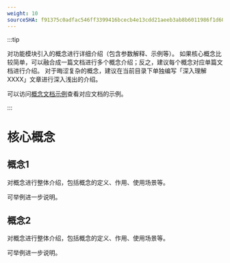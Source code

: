 ```yaml
---
weight: 10
sourceSHA: f91375c0adfac546ff3399416bcecb4e13cdd21aeeb3ab8b6011986f1d6001f0
---
```


:::tip

对功能模块引入的概念进行详细介绍（包含参数解释、示例等）。
如果核心概念比较简单，可以融合成一篇文档进行多个概念介绍；反之，建议每个概念对应单篇文档进行介绍。
对于晦涩复杂的概念，建议在当前目录下单独编写「深入理解 XXXX」文章进行深入浅出的介绍。

可以访问[概念文档示例](https://product-doc-guide.alauda.cn/template/concept/core_example.html)查看对应文档的示例。

:::

# 核心概念

## 概念1

对概念进行整体介绍，包括概念的定义、作用、使用场景等。

可举例进一步说明。

## 概念2

对概念进行整体介绍，包括概念的定义、作用、使用场景等。

可举例进一步说明。
